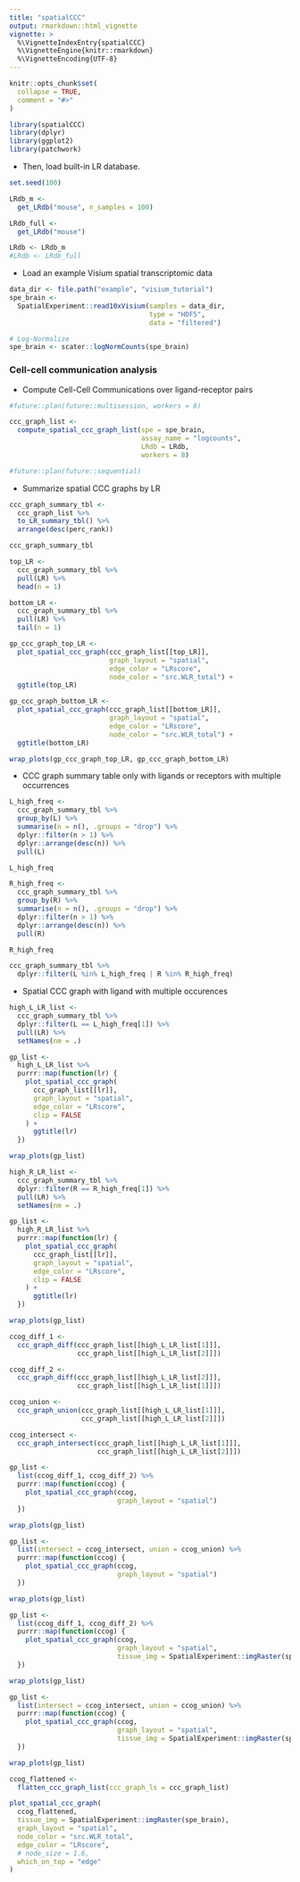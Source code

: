 ```yaml
---
title: "spatialCCC"
output: rmarkdown::html_vignette
vignette: >
  %\VignetteIndexEntry{spatialCCC}
  %\VignetteEngine{knitr::rmarkdown}
  %\VignetteEncoding{UTF-8}
---
```


```r
knitr::opts_chunk$set(
  collapse = TRUE,
  comment = "#>"
)
```

```r
library(spatialCCC)
library(dplyr)
library(ggplot2)
library(patchwork)
```

  * Then, load built-in LR database.
```r
set.seed(100)

LRdb_m <- 
  get_LRdb("mouse", n_samples = 100)

LRdb_full <-
  get_LRdb("mouse")

LRdb <- LRdb_m
#LRdb <- LRdb_full
```

  * Load an example Visium spatial transcriptomic data
```r
data_dir <- file.path("example", "visium_tutorial")
spe_brain <-
  SpatialExperiment::read10xVisium(samples = data_dir,
                                   type = "HDF5",
                                   data = "filtered")

# Log-Normalize
spe_brain <- scater::logNormCounts(spe_brain)
```


### Cell-cell communication analysis

  * Compute Cell-Cell Communications over ligand-receptor pairs
```r
#future::plan(future::multisession, workers = 8)

ccc_graph_list <-
  compute_spatial_ccc_graph_list(spe = spe_brain,
                                 assay_name = "logcounts",
                                 LRdb = LRdb,
                                 workers = 8)

#future::plan(future::sequential)
```


  * Summarize spatial CCC graphs by LR
```r
ccc_graph_summary_tbl <-
  ccc_graph_list %>%
  to_LR_summary_tbl() %>%
  arrange(desc(perc_rank))

ccc_graph_summary_tbl
```




```r
top_LR <- 
  ccc_graph_summary_tbl %>%
  pull(LR) %>%
  head(n = 1)

bottom_LR <-
  ccc_graph_summary_tbl %>%
  pull(LR) %>%
  tail(n = 1)
```


```r
gp_ccc_graph_top_LR <-
  plot_spatial_ccc_graph(ccc_graph_list[[top_LR]],
                         graph_layout = "spatial",
                         edge_color = "LRscore",
                         node_color = "src.WLR_total") +
  ggtitle(top_LR)

gp_ccc_graph_bottom_LR <-
  plot_spatial_ccc_graph(ccc_graph_list[[bottom_LR]],
                         graph_layout = "spatial",
                         edge_color = "LRscore",
                         node_color = "src.WLR_total") +
  ggtitle(bottom_LR)
```


```r
wrap_plots(gp_ccc_graph_top_LR, gp_ccc_graph_bottom_LR)
```
  * CCC graph summary table only with ligands or receptors with multiple occurrences

```r
L_high_freq <-
  ccc_graph_summary_tbl %>%
  group_by(L) %>%
  summarise(n = n(), .groups = "drop") %>%
  dplyr::filter(n > 1) %>%
  dplyr::arrange(desc(n)) %>% 
  pull(L)

L_high_freq
```


```r
R_high_freq <-
  ccc_graph_summary_tbl %>%
  group_by(R) %>%
  summarise(n = n(), .groups = "drop") %>%
  dplyr::filter(n > 1) %>%
  dplyr::arrange(desc(n)) %>% 
  pull(R)

R_high_freq
```


```r
ccc_graph_summary_tbl %>%
  dplyr::filter(L %in% L_high_freq | R %in% R_high_freq)
```


  * Spatial CCC graph with ligand with multiple occurences
```r
high_L_LR_list <- 
  ccc_graph_summary_tbl %>% 
  dplyr::filter(L == L_high_freq[1]) %>% 
  pull(LR) %>%
  setNames(nm = .)

gp_list <-
  high_L_LR_list %>%
  purrr::map(function(lr) {
    plot_spatial_ccc_graph(
      ccc_graph_list[[lr]],
      graph_layout = "spatial",
      edge_color = "LRscore",
      clip = FALSE
    ) +
      ggtitle(lr)
  })
```

```r
wrap_plots(gp_list)
```

```r
high_R_LR_list <- 
  ccc_graph_summary_tbl %>% 
  dplyr::filter(R == R_high_freq[1]) %>% 
  pull(LR) %>%
  setNames(nm = .)

gp_list <-
  high_R_LR_list %>%
  purrr::map(function(lr) {
    plot_spatial_ccc_graph(
      ccc_graph_list[[lr]],
      graph_layout = "spatial",
      edge_color = "LRscore",
      clip = FALSE
    ) +
      ggtitle(lr)
  })
```

```r
wrap_plots(gp_list)
```


```r
ccog_diff_1 <-
  ccc_graph_diff(ccc_graph_list[[high_L_LR_list[1]]],
                 ccc_graph_list[[high_L_LR_list[2]]])

ccog_diff_2 <-
  ccc_graph_diff(ccc_graph_list[[high_L_LR_list[2]]],
                 ccc_graph_list[[high_L_LR_list[1]]])
```


```r
ccog_union <-
  ccc_graph_union(ccc_graph_list[[high_L_LR_list[1]]],
                  ccc_graph_list[[high_L_LR_list[2]]])

ccog_intersect <-
  ccc_graph_intersect(ccc_graph_list[[high_L_LR_list[1]]],
                      ccc_graph_list[[high_L_LR_list[2]]])
```


```r
gp_list <-
  list(ccog_diff_1, ccog_diff_2) %>%
  purrr::map(function(ccog) {
    plot_spatial_ccc_graph(ccog,
                           graph_layout = "spatial")
  })
```


```r
wrap_plots(gp_list)
```



```r
gp_list <-
  list(intersect = ccog_intersect, union = ccog_union) %>%
  purrr::map(function(ccog) {
    plot_spatial_ccc_graph(ccog,
                           graph_layout = "spatial")
  })
```


```r
wrap_plots(gp_list)
```








```r
gp_list <-
  list(ccog_diff_1, ccog_diff_2) %>%
  purrr::map(function(ccog) {
    plot_spatial_ccc_graph(ccog,
                           graph_layout = "spatial",
                           tissue_img = SpatialExperiment::imgRaster(spe_brain))
  })
```


```r
wrap_plots(gp_list)
```




```r
gp_list <-
  list(intersect = ccog_intersect, union = ccog_union) %>%
  purrr::map(function(ccog) {
    plot_spatial_ccc_graph(ccog,
                           graph_layout = "spatial",
                           tissue_img = SpatialExperiment::imgRaster(spe_brain))
  })
```


```r
wrap_plots(gp_list)
```



```r
ccog_flattened <-
  flatten_ccc_graph_list(ccc_graph_ls = ccc_graph_list)
```


```r
plot_spatial_ccc_graph(
  ccog_flattened,
  tissue_img = SpatialExperiment::imgRaster(spe_brain),
  graph_layout = "spatial",
  node_color = "src.WLR_total",
  edge_color = "LRscore",
  # node_size = 1.6,
  which_on_top = "edge"
)
```

